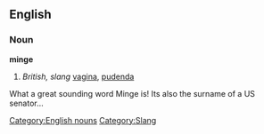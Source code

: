 ==English==
===Noun===
[[Category:English nouns]]
'''minge'''
# ''British, slang'' [[vagina]], [[pudenda]]
[[Category:Slang]]
What a great sounding word Minge is! Its also the surname of a US senator...